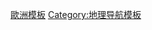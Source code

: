 <!---
For consistency, the name of this and similar categories use country/continent/regional names rather than adjectives or adjectivals, as some of these adjectives and adjectivals are less than straightforward (see [[List_of_adjectival_forms_of_place_names|List of adjectival forms of place names]]).
---->
{{template category
|type = navbox
|description = 與歐洲相關主題的連結模板
}}

[[Category:歐洲模板|]]
[[Category:地理导航模板|Category:地理导航模板]]